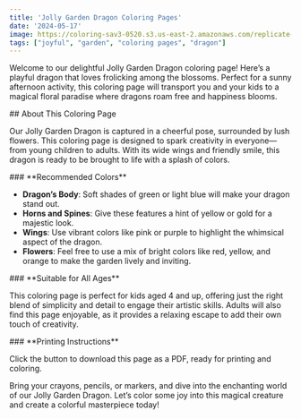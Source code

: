 ```yaml
---
title: 'Jolly Garden Dragon Coloring Pages'
date: '2024-05-17'
image: https://coloring-sav3-0520.s3.us-east-2.amazonaws.com/replicate-prediction-09v9vamrbxrgm0cfkeda7gx9q4.png
tags: ["joyful", "garden", "coloring pages", "dragon"]
---
```


Welcome to our delightful Jolly Garden Dragon coloring page! Here’s a playful dragon that loves frolicking among the blossoms. Perfect for a sunny afternoon activity, this coloring page will transport you and your kids to a magical floral paradise where dragons roam free and happiness blooms.

<div style={{ marginTop: '20px' }}></div>
## About This Coloring Page


Our Jolly Garden Dragon is captured in a cheerful pose, surrounded by lush flowers. This coloring page is designed to spark creativity in everyone—from young children to adults. With its wide wings and friendly smile, this dragon is ready to be brought to life with a splash of colors.

<div style={{ marginTop: '20px' }}></div>
### **Recommended Colors**

- **Dragon’s Body**: Soft shades of green or light blue will make your dragon stand out.
- **Horns and Spines**: Give these features a hint of yellow or gold for a majestic look.
- **Wings**: Use vibrant colors like pink or purple to highlight the whimsical aspect of the dragon.
- **Flowers**: Feel free to use a mix of bright colors like red, yellow, and orange to make the garden lively and inviting.

<div style={{ marginTop: '20px' }}></div>
### **Suitable for All Ages**

This coloring page is perfect for kids aged 4 and up, offering just the right blend of simplicity and detail to engage their artistic skills. Adults will also find this page enjoyable, as it provides a relaxing escape to add their own touch of creativity.

<div style={{ marginTop: '20px' }}></div>
### **Printing Instructions**

Click the button to download this page as a PDF, ready for printing and coloring.



Bring your crayons, pencils, or markers, and dive into the enchanting world of our Jolly Garden Dragon. Let’s color some joy into this magical creature and create a colorful masterpiece today!

